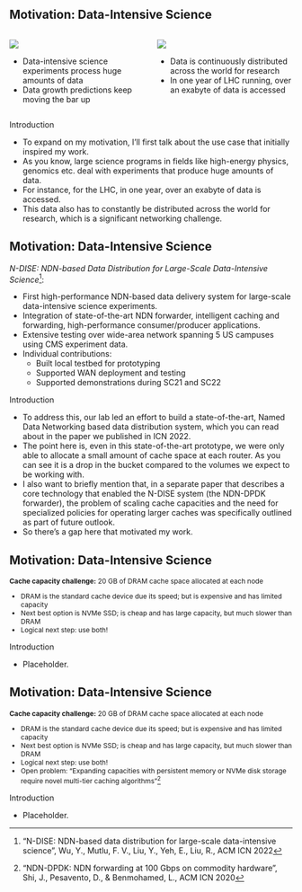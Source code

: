 ## Motivation: Data-Intensive Science {.smaller}

::: columns
::: {.column width="50%"}
![](images/data_plot.svg)

-  Data-intensive science experiments process huge amounts of data
-  Data growth predictions keep moving the bar up

:::
::: {.column width="50%"}
![](images/lhcopen_data.svg)

-  Data is continuously distributed across the world for research
-  In one year of LHC running, over an exabyte of data is accessed

:::
:::

::: {.footer}
Introduction
:::

::: {.notes}
- To expand on my motivation, I'll first talk about the use case that initially inspired my work.
- As you know, large science programs in fields like high-energy physics, genomics etc. deal with experiments that produce huge amounts of data.
- For instance, for the LHC, in one year, over an exabyte of data is accessed.
- This data also has to constantly be distributed across the world for research, which is a significant networking challenge.
:::

## Motivation: Data-Intensive Science {.smaller}

*N-DISE: NDN-based Data Distribution for Large-Scale Data-Intensive Science*[^ndise]:

::: {.incremental}
-   First high-performance NDN-based data delivery system for large-scale data-intensive science experiments.
-   Integration of state-of-the-art NDN forwarder, intelligent caching and forwarding, high-performance consumer/producer applications.
-   Extensive testing over wide-area network spanning 5 US campuses using CMS experiment data.
-   Individual contributions:
    - Built local testbed for prototyping
    - Supported WAN deployment and testing
    - Supported demonstrations during SC21 and SC22
:::

[^ndise]: "N-DISE: NDN-based data distribution for large-scale data-intensive science", Wu, Y., Mutlu, F. V., Liu, Y., Yeh, E., Liu, R., ACM ICN 2022

::: {.footer}
Introduction
:::

::: {.notes}
- To address this, our lab led an effort to build a state-of-the-art, Named Data Networking based data distribution system, which you can read about in the paper we published in ICN 2022.
- The point here is, even in this state-of-the-art prototype, we were only able to allocate a small amount of cache space at each router. As you can see it is a drop in the bucket compared to the volumes we expect to be working with.
- I also want to briefly mention that, in a separate paper that describes a core technology that enabled the N-DISE system (the NDN-DPDK forwarder), the problem of scaling cache capacities and the need for specialized policies for operating larger caches was specifically outlined as part of future outlook.
- So there's a gap here that motivated my work.
:::

## Motivation: Data-Intensive Science

::: {style="font-size: 85%;"}
**Cache capacity challenge:** 20 GB of DRAM cache space allocated at each node

::: {.incremental}
-   DRAM is the standard cache device due its speed; but is expensive and has limited capacity
-   Next best option is NVMe SSD; is cheap and has large capacity, but much slower than DRAM
-   Logical next step: use both! 
:::
:::


::: {.footer}
Introduction
:::

::: {.notes}
- Placeholder.
:::

## Motivation: Data-Intensive Science

::: {style="font-size: 85%;"}
**Cache capacity challenge:** 20 GB of DRAM cache space allocated at each node

-   DRAM is the standard cache device due its speed; but is expensive and has limited capacity
-   Next best option is NVMe SSD; is cheap and has large capacity, but much slower than DRAM
-   Logical next step: use both! 
-   Open problem: "Expanding capacities with persistent memory or NVMe disk storage require novel multi-tier caching algorithms"[^ndndpdk]
:::

[^ndndpdk]: "NDN-DPDK: NDN forwarding at 100 Gbps on commodity hardware", Shi, J., Pesavento, D., & Benmohamed, L., ACM ICN 2020

::: {.footer}
Introduction
:::

::: {.notes}
- Placeholder.
:::